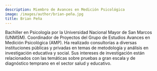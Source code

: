```yaml
---
description: Miembro de Avances en Medición Psicológica
image: /images/author/brian-peña.jpg
title: Brian Peña
---
```


Bachiller en Psicología por la Universidad Nacional Mayor de San Marcos (UNMSM). Coordinador de Proyectos del Grupo de Estudios Avances en Medición Psicológica (AMP). Ha realizado consultorías a diversas instituciones públicas y privadas en temas de metodología y análisis en investigación educativa y social. Sus intereses de investigación están relacionados con las temáticas sobre pruebas a gran escala y de diagnóstico temprano en el sector salud y educativo.